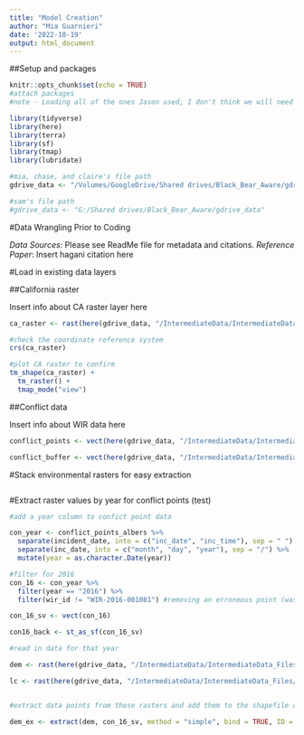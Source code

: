 ```yaml
---
title: "Model Creation"
author: "Mia Guarnieri"
date: '2022-10-19'
output: html_document
---
```


##Setup and packages

```r
knitr::opts_chunk$set(echo = TRUE)
#attach packages
#note - Loading all of the ones Jason used, I don't think we will need all of them 

library(tidyverse)
library(here)
library(terra)
library(sf)
library(tmap)
library(lubridate)

#mia, chase, and claire's file path
gdrive_data <- "/Volumes/GoogleDrive/Shared drives/Black_Bear_Aware/gdrive_data"

#sam's file path
#gdrive_data <- "G:/Shared drives/Black_Bear_Aware/gdrive_data"

```

#Data Wrangling Prior to Coding

*Data Sources*: Please see ReadMe file for metadata and citations.
*Reference Paper*: Insert hagani citation here

#Load in existing data layers

##California raster

Insert info about CA raster layer here

```r

ca_raster <- rast(here(gdrive_data, "/IntermediateData/IntermediateData_Files/CARaster_Tiger_Reclassed/CARaster_Tiger_Reclassed.img"))

#check the coordinate reference system 
crs(ca_raster)

#plot CA raster to confirm
tm_shape(ca_raster) +
  tm_raster() +
  tmap_mode("view")

```

##Conflict data

Insert info about WIR data here

```r
conflict_points <- vect(here(gdrive_data, "/IntermediateData/IntermediateData_Files/conflict_formatted/conflict_points/conflict_points.shp"))

conflict_buffer <- vect(here(gdrive_data, "/IntermediateData/IntermediateData_Files/conflict_formatted/conflict_buffered/conflict_buffered.shp"))

```

#Stack environmental rasters for easy extraction

```r

```


#Extract raster values by year for conflict points (test)

```r
#add a year column to confict point data

con_year <- conflict_points_albers %>% 
  separate(incident_date, into = c("inc_date", "inc_time"), sep = " ") %>% 
  separate(inc_date, into = c("month", "day", "year"), sep = "/") %>% 
  mutate(year = as.character.Date(year))

#filter for 2016
con_16 <- con_year %>% 
  filter(year == "2016") %>% 
  filter(wir_id != "WIR-2016-001081") #removing an erroneous point (was showing up in Israel)

con_16_sv <- vect(con_16)

con16_back <- st_as_sf(con_16_sv)

#read in data for that year

dem <- rast(here(gdrive_data, "/IntermediateData/IntermediateData_Files/Elevation_Formatted/dem_formatted.tif"))

lc <- rast(here(gdrive_data, "/IntermediateData/IntermediateData_Files/NLCD_Rasters_Formatted/lc16_reclassed.tif"))


#extract data points from these rasters and add them to the shapefile dataframe

dem_ex <- extract(dem, con_16_sv, method = "simple", bind = TRUE, ID = TRUE)

```

